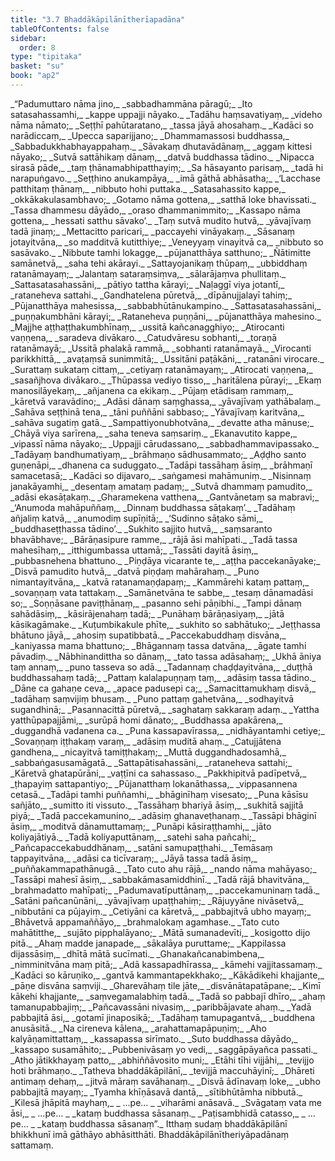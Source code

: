```yaml
---
title: "3.7 Bhaddākāpilānītherīapadāna"
tableOfContents: false
sidebar:
  order: 8
type: "tipitaka"
basket: "su"
book: "ap2"
---
```



<DynamicBreadcrumb />

<Division number="244" book="ap2">

<Paragraph number="950" type="verses" book="ap2">
_“Padumuttaro nāma jino,_  
_sabbadhammāna pāragū;_  
_Ito satasahassamhi,_  
_kappe uppajji nāyako._  

</Paragraph>

</Division>
<Division number="245" book="ap2">

<Paragraph number="951" type="verses" book="ap2">
_Tadāhu haṃsavatiyaṃ,_  
_videho nāma nāmato;_  
_Seṭṭhī pahūtaratano,_  
_tassa jāyā ahosahaṃ._  

</Paragraph>

</Division>
<Division number="246" book="ap2">

<Paragraph number="952" type="verses" book="ap2">
_Kadāci so narādiccaṃ,_  
_Upecca saparijjano;_  
_Dhammamassosi buddhassa,_  
_Sabbadukkhabhayappahaṃ._  

</Paragraph>

</Division>
<Division number="247" book="ap2">

<Paragraph number="953" type="verses" book="ap2">
_Sāvakaṃ dhutavādānaṃ,_  
_aggaṃ kittesi nāyako;_  
_Sutvā sattāhikaṃ dānaṃ,_  
_datvā buddhassa tādino._  

</Paragraph>

</Division>
<Division number="248" book="ap2">

<Paragraph number="954" type="verses" book="ap2">
_Nipacca sirasā pāde,_  
_taṃ ṭhānamabhipatthayiṃ;_  
_Sa hāsayanto parisaṃ,_  
_tadā hi narapuṅgavo._  

</Paragraph>

</Division>
<Division number="249" book="ap2">

<Paragraph number="955" type="verses" book="ap2">
_Seṭṭhino anukampāya,_  
_imā gāthā abhāsatha;_  
_‘Lacchase patthitaṃ ṭhānaṃ,_  
_nibbuto hohi puttaka._  

</Paragraph>

</Division>
<Division number="250" book="ap2">

<Paragraph number="956" type="verses" book="ap2">
_Satasahassito kappe,_  
_okkākakulasambhavo;_  
_Gotamo nāma gottena,_  
_satthā loke bhavissati._  

</Paragraph>

</Division>
<Division number="251" book="ap2">

<Paragraph number="957" type="verses" book="ap2">
_Tassa dhammesu dāyādo,_  
_oraso dhammanimmito;_  
_Kassapo nāma gottena,_  
_hessati satthu sāvako’._  

</Paragraph>

</Division>
<Division number="252" book="ap2">

<Paragraph number="958" type="verses" book="ap2">
_Taṃ sutvā mudito hutvā,_  
_yāvajīvaṃ tadā jinaṃ;_  
_Mettacitto paricari,_  
_paccayehi vināyakaṃ._  

</Paragraph>

</Division>
<Division number="253" book="ap2">

<Paragraph number="959" type="verses" book="ap2">
_Sāsanaṃ jotayitvāna,_  
_so madditvā kutitthiye;_  
_Veneyyaṃ vinayitvā ca,_  
_nibbuto so sasāvako._  

</Paragraph>

</Division>
<Division number="254" book="ap2">

<Paragraph number="960" type="verses" book="ap2">
_Nibbute tamhi lokagge,_  
_pūjanatthāya satthuno;_  
_Ñātimitte samānetvā,_  
_saha tehi akārayi._  

</Paragraph>

</Division>
<Division number="255" book="ap2">

<Paragraph number="961" type="verses" book="ap2">
_Sattayojanikaṃ thūpaṃ,_  
_ubbiddhaṃ ratanāmayaṃ;_  
_Jalantaṃ sataraṃsiṃva,_  
_sālarājaṃva phullitaṃ._  

</Paragraph>

</Division>
<Division number="256" book="ap2">

<Paragraph number="962" type="verses" book="ap2">
_Sattasatasahassāni,_  
_pātiyo tattha kārayi;_  
_Naḷaggī viya jotantī,_  
_rataneheva sattahi._  

</Paragraph>

</Division>
<Division number="257" book="ap2">

<Paragraph number="963" type="verses" book="ap2">
_Gandhatelena pūretvā,_  
_dīpānujjalayī tahiṃ;_  
_Pūjanatthāya mahesissa,_  
_sabbabhūtānukampino._  

</Paragraph>

</Division>
<Division number="258" book="ap2">

<Paragraph number="964" type="verses" book="ap2">
_Sattasatasahassāni,_  
_puṇṇakumbhāni kārayi;_  
_Rataneheva puṇṇāni,_  
_pūjanatthāya mahesino._  

</Paragraph>

</Division>
<Division number="259" book="ap2">

<Paragraph number="965" type="verses" book="ap2">
_Majjhe aṭṭhaṭṭhakumbhīnaṃ,_  
_ussitā kañcanagghiyo;_  
_Atirocanti vaṇṇena,_  
_saradeva divākaro._  

</Paragraph>

</Division>
<Division number="260" book="ap2">

<Paragraph number="966" type="verses" book="ap2">
_Catudvāresu sobhanti,_  
_toraṇā ratanāmayā;_  
_Ussitā phalakā rammā,_  
_sobhanti ratanāmayā._  

</Paragraph>

</Division>
<Division number="261" book="ap2">

<Paragraph number="967" type="verses" book="ap2">
_Virocanti parikkhittā,_  
_avaṭaṃsā sunimmitā;_  
_Ussitāni paṭākāni,_  
_ratanāni virocare._  

</Paragraph>

</Division>
<Division number="262" book="ap2">

<Paragraph number="968" type="verses" book="ap2">
_Surattaṃ sukataṃ cittaṃ,_  
_cetiyaṃ ratanāmayaṃ;_  
_Atirocati vaṇṇena,_  
_sasañjhova divākaro._  

</Paragraph>

</Division>
<Division number="263" book="ap2">

<Paragraph number="969" type="verses" book="ap2">
_Thūpassa vediyo tisso,_  
_haritālena pūrayi;_  
_Ekaṃ manosilāyekaṃ,_  
_añjanena ca ekikaṃ._  

</Paragraph>

</Division>
<Division number="264" book="ap2">

<Paragraph number="970" type="verses" book="ap2">
_Pūjaṃ etādisaṃ rammaṃ,_  
_kāretvā varavādino;_  
_Adāsi dānaṃ saṃghassa,_  
_yāvajīvaṃ yathābalaṃ._  

</Paragraph>

</Division>
<Division number="265" book="ap2">

<Paragraph number="971" type="verses" book="ap2">
_Sahāva seṭṭhinā tena,_  
_tāni puññāni sabbaso;_  
_Yāvajīvaṃ karitvāna,_  
_sahāva sugatiṃ gatā._  

</Paragraph>

</Division>
<Division number="266" book="ap2">

<Paragraph number="972" type="verses" book="ap2">
_Sampattiyonubhotvāna,_  
_devatte atha mānuse;_  
_Chāyā viya sarīrena,_  
_saha teneva saṃsariṃ._  

</Paragraph>

</Division>
<Division number="267" book="ap2">

<Paragraph number="973" type="verses" book="ap2">
_Ekanavutito kappe,_  
_vipassī nāma nāyako;_  
_Uppajji cārudassano,_  
_sabbadhammavipassako._  

</Paragraph>

</Division>
<Division number="268" book="ap2">

<Paragraph number="974" type="verses" book="ap2">
_Tadāyaṃ bandhumatiyaṃ,_  
_brāhmaṇo sādhusammato;_  
_Aḍḍho santo guṇenāpi,_  
_dhanena ca suduggato._  

</Paragraph>

</Division>
<Division number="269" book="ap2">

<Paragraph number="975" type="verses" book="ap2">
_Tadāpi tassāhaṃ āsiṃ,_  
_brāhmaṇī samacetasā;_  
_Kadāci so dijavaro,_  
_saṅgamesi mahāmuniṃ._  

</Paragraph>

</Division>
<Division number="270" book="ap2">

<Paragraph number="976" type="verses" book="ap2">
_Nisinnaṃ janakāyamhi,_  
_desentaṃ amataṃ padaṃ;_  
_Sutvā dhammaṃ pamudito,_  
_adāsi ekasāṭakaṃ._  

</Paragraph>

</Division>
<Division number="271" book="ap2">

<Paragraph number="977" type="verses" book="ap2">
_Gharamekena vatthena,_  
_Gantvānetaṃ sa mabravi;_  
_‘Anumoda mahāpuññaṃ,_  
_Dinnaṃ buddhassa sāṭakaṃ’._  

</Paragraph>

</Division>
<Division number="272" book="ap2">

<Paragraph number="978" type="verses" book="ap2">
_Tadāhaṃ añjaliṃ katvā,_  
_anumodiṃ supīṇitā;_  
_‘Sudinno sāṭako sāmi,_  
_buddhaseṭṭhassa tādino’._  

</Paragraph>

</Division>
<Division number="273" book="ap2">

<Paragraph number="979" type="verses" book="ap2">
_Sukhito sajjito hutvā,_  
_saṃsaranto bhavābhave;_  
_Bārāṇasipure ramme,_  
_rājā āsi mahīpati._  

</Paragraph>

</Division>
<Division number="274" book="ap2">

<Paragraph number="980" type="verses" book="ap2">
_Tadā tassa mahesīhaṃ,_  
_itthigumbassa uttamā;_  
_Tassāti dayitā āsiṃ,_  
_pubbasnehena bhattuno._  

</Paragraph>

</Division>
<Division number="275" book="ap2">

<Paragraph number="981" type="verses" book="ap2">
_Piṇḍāya vicarante te,_  
_aṭṭha paccekanāyake;_  
_Disvā pamudito hutvā,_  
_datvā piṇḍaṃ mahārahaṃ._  

</Paragraph>

</Division>
<Division number="276" book="ap2">

<Paragraph number="982" type="verses" book="ap2">
_Puno nimantayitvāna,_  
_katvā ratanamaṇḍapaṃ;_  
_Kammārehi kataṃ pattaṃ,_  
_sovaṇṇaṃ vata tattakaṃ._  

</Paragraph>

</Division>
<Division number="277" book="ap2">

<Paragraph number="983" type="verses" book="ap2">
_Samānetvāna te sabbe,_  
_tesaṃ dānamadāsi so;_  
_Soṇṇāsane paviṭṭhānaṃ,_  
_pasanno sehi pāṇibhi._  

</Paragraph>

</Division>
<Division number="278" book="ap2">

<Paragraph number="984" type="verses" book="ap2">
_Tampi dānaṃ sahādāsiṃ,_  
_kāsirājenahaṃ tadā;_  
_Punāhaṃ bārāṇasiyaṃ,_  
_jātā kāsikagāmake._  

</Paragraph>

</Division>
<Division number="279" book="ap2">

<Paragraph number="985" type="verses" book="ap2">
_Kuṭumbikakule phīte,_  
_sukhito so sabhātuko;_  
_Jeṭṭhassa bhātuno jāyā,_  
_ahosiṃ supatibbatā._  

</Paragraph>

</Division>
<Division number="280" book="ap2">

<Paragraph number="986" type="verses" book="ap2">
_Paccekabuddhaṃ disvāna,_  
_kaniyassa mama bhattuno;_  
_Bhāgannaṃ tassa datvāna,_  
_āgate tamhi pāvadiṃ._  

</Paragraph>

</Division>
<Division number="281" book="ap2">

<Paragraph number="987" type="verses" book="ap2">
_Nābhinandittha so dānaṃ,_  
_tato tassa adāsahaṃ;_  
_Ukhā āniya taṃ annaṃ,_  
_puno tasseva so adā._  

</Paragraph>

</Division>
<Division number="282" book="ap2">

<Paragraph number="988" type="verses" book="ap2">
_Tadannaṃ chaḍḍayitvāna,_  
_duṭṭhā buddhassahaṃ tadā;_  
_Pattaṃ kalalapuṇṇaṃ taṃ,_  
_adāsiṃ tassa tādino._  

</Paragraph>

</Division>
<Division number="283" book="ap2">

<Paragraph number="989" type="verses" book="ap2">
_Dāne ca gahaṇe ceva,_  
_apace padusepi ca;_  
_Samacittamukhaṃ disvā,_  
_tadāhaṃ saṃvijiṃ bhusaṃ._  

</Paragraph>

</Division>
<Division number="284" book="ap2">

<Paragraph number="990" type="verses" book="ap2">
_Puno pattaṃ gahetvāna,_  
_sodhayitvā sugandhinā;_  
_Pasannacittā pūretvā,_  
_saghataṃ sakkaraṃ adaṃ._  

</Paragraph>

</Division>
<Division number="285" book="ap2">

<Paragraph number="991" type="verses" book="ap2">
_Yattha yatthūpapajjāmi,_  
_surūpā homi dānato;_  
_Buddhassa apakārena,_  
_duggandhā vadanena ca._  

</Paragraph>

</Division>
<Division number="286" book="ap2">

<Paragraph number="992" type="verses" book="ap2">
_Puna kassapavīrassa,_  
_nidhāyantamhi cetiye;_  
_Sovaṇṇaṃ iṭṭhakaṃ varaṃ,_  
_adāsiṃ muditā ahaṃ._  

</Paragraph>

</Division>
<Division number="287" book="ap2">

<Paragraph number="993" type="verses" book="ap2">
_Catujjātena gandhena,_  
_nicayitvā tamiṭṭhakaṃ;_  
_Muttā duggandhadosamhā,_  
_sabbaṅgasusamāgatā._  

</Paragraph>

</Division>
<Division number="288" book="ap2">

<Paragraph number="994" type="verses" book="ap2">
_Sattapātisahassāni,_  
_rataneheva sattahi;_  
_Kāretvā ghatapūrāni,_  
_vaṭṭīni ca sahassaso._  

</Paragraph>

</Division>
<Division number="289" book="ap2">

<Paragraph number="995" type="verses" book="ap2">
_Pakkhipitvā padīpetvā,_  
_ṭhapayiṃ sattapantiyo;_  
_Pūjanatthaṃ lokanāthassa,_  
_vippasannena cetasā._  

</Paragraph>

</Division>
<Division number="290" book="ap2">

<Paragraph number="996" type="verses" book="ap2">
_Tadāpi tamhi puññamhi,_  
_bhāginīhaṃ visesato;_  
_Puna kāsīsu sañjāto,_  
_sumitto iti vissuto._  

</Paragraph>

</Division>
<Division number="291" book="ap2">

<Paragraph number="997" type="verses" book="ap2">
_Tassāhaṃ bhariyā āsiṃ,_  
_sukhitā sajjitā piyā;_  
_Tadā paccekamunino,_  
_adāsiṃ ghanaveṭhanaṃ._  

</Paragraph>

</Division>
<Division number="292" book="ap2">

<Paragraph number="998" type="verses" book="ap2">
_Tassāpi bhāginī āsiṃ,_  
_moditvā dānamuttamaṃ;_  
_Punāpi kāsiraṭṭhamhi,_  
_jāto koliyajātiyā._  

</Paragraph>

</Division>
<Division number="293" book="ap2">

<Paragraph number="999" type="verses" book="ap2">
_Tadā koliyaputtānaṃ,_  
_satehi saha pañcahi;_  
_Pañcapaccekabuddhānaṃ,_  
_satāni samupaṭṭhahi._  

</Paragraph>

</Division>
<Division number="294" book="ap2">

<Paragraph number="1000" type="verses" book="ap2">
_Temāsaṃ tappayitvāna,_  
_adāsi ca ticīvaraṃ;_  
_Jāyā tassa tadā āsiṃ,_  
_puññakammapathānugā._  

</Paragraph>

</Division>
<Division number="295" book="ap2">

<Paragraph number="1001" type="verses" book="ap2">
_Tato cuto ahu rājā,_  
_nando nāma mahāyaso;_  
_Tassāpi mahesī āsiṃ,_  
_sabbakāmasamiddhinī._  

</Paragraph>

</Division>
<Division number="296" book="ap2">

<Paragraph number="1002" type="verses" book="ap2">
_Tadā rājā bhavitvāna,_  
_brahmadatto mahīpati;_  
_Padumavatīputtānaṃ,_  
_paccekamuninaṃ tadā._  

</Paragraph>

</Division>
<Division number="297" book="ap2">

<Paragraph number="1003" type="verses" book="ap2">
_Satāni pañcanūnāni,_  
_yāvajīvaṃ upaṭṭhahiṃ;_  
_Rājuyyāne nivāsetvā,_  
_nibbutāni ca pūjayiṃ._  

</Paragraph>

</Division>
<Division number="298" book="ap2">

<Paragraph number="1004" type="verses" book="ap2">
_Cetiyāni ca kāretvā,_  
_pabbajitvā ubho mayaṃ;_  
_Bhāvetvā appamaññāyo,_  
_brahmalokaṃ agamhase._  

</Paragraph>

</Division>
<Division number="299" book="ap2">

<Paragraph number="1005" type="verses" book="ap2">
_Tato cuto mahātitthe,_  
_sujāto pipphalāyano;_  
_Mātā sumanadevīti,_  
_kosigotto dijo pitā._  

</Paragraph>

</Division>
<Division number="300" book="ap2">

<Paragraph number="1006" type="verses" book="ap2">
_Ahaṃ madde janapade,_  
_sākalāya puruttame;_  
_Kappilassa dijassāsiṃ,_  
_dhītā mātā sucīmati._  

</Paragraph>

</Division>
<Division number="301" book="ap2">

<Paragraph number="1007" type="verses" book="ap2">
_Ghanakañcanabimbena,_  
_nimminitvāna maṃ pitā;_  
_Adā kassapadhīrassa,_  
_kāmehi vajjitassamaṃ._  

</Paragraph>

</Division>
<Division number="302" book="ap2">

<Paragraph number="1008" type="verses" book="ap2">
_Kadāci so kāruṇiko,_  
_gantvā kammantapekkhako;_  
_Kākādikehi khajjante,_  
_pāṇe disvāna saṃviji._  

</Paragraph>

</Division>
<Division number="303" book="ap2">

<Paragraph number="1009" type="verses" book="ap2">
_Gharevāhaṃ tile jāte,_  
_disvānātapatāpane;_  
_Kimī kākehi khajjante,_  
_saṃvegamalabhiṃ tadā._  

</Paragraph>

</Division>
<Division number="304" book="ap2">

<Paragraph number="1010" type="verses" book="ap2">
_Tadā so pabbajī dhīro,_  
_ahaṃ tamanupabbajiṃ;_  
_Pañcavassāni nivasiṃ,_  
_paribbājavate ahaṃ._  

</Paragraph>

</Division>
<Division number="305" book="ap2">

<Paragraph number="1011" type="verses" book="ap2">
_Yadā pabbajitā āsi,_  
_gotamī jinaposikā;_  
_Tadāhaṃ tamupagantvā,_  
_buddhena anusāsitā._  

</Paragraph>

</Division>
<Division number="306" book="ap2">

<Paragraph number="1012" type="verses" book="ap2">
_Na cireneva kālena,_  
_arahattamapāpuṇiṃ;_  
_Aho kalyāṇamittattaṃ,_  
_kassapassa sirīmato._  

</Paragraph>

</Division>
<Division number="307" book="ap2">

<Paragraph number="1013" type="verses" book="ap2">
_Suto buddhassa dāyādo,_  
_kassapo susamāhito;_  
_Pubbenivāsaṃ yo vedi,_  
_saggāpāyañca passati._  

</Paragraph>

</Division>
<Division number="308" book="ap2">

<Paragraph number="1014" type="verses" book="ap2">
_Atho jātikkhayaṃ patto,_  
_abhiññāvosito muni;_  
_Etāhi tīhi vijjāhi,_  
_tevijjo hoti brāhmaṇo._  

</Paragraph>

</Division>
<Division number="309" book="ap2">

<Paragraph number="1015" type="verses" book="ap2">
_Tatheva bhaddākāpilānī,_  
_tevijjā maccuhāyinī;_  
_Dhāreti antimaṃ dehaṃ,_  
_jitvā māraṃ savāhanaṃ._  

</Paragraph>

</Division>
<Division number="310" book="ap2">

<Paragraph number="1016" type="verses" book="ap2">
_Disvā ādīnavaṃ loke,_  
_ubho pabbajitā mayaṃ;_  
_Tyamha khīṇāsavā dantā,_  
_sītibhūtāmha nibbutā._  

</Paragraph>

</Division>
<Division number="311" book="ap2">

<Paragraph number="1017" type="verses" book="ap2">
_Kilesā jhāpitā mayhaṃ,_  
_ …pe… _  
_viharāmi anāsavā._  

</Paragraph>

</Division>
<Division number="312" book="ap2">

<Paragraph number="1018" type="verses" book="ap2">
_Svāgataṃ vata me āsi,_  
_ …pe… _  
_kataṃ buddhassa sāsanaṃ._  

</Paragraph>

</Division>
<Division number="313" book="ap2">

<Paragraph number="1019" type="verses" book="ap2">
_Paṭisambhidā catasso,_  
_ …pe… _  
_kataṃ buddhassa sāsanaṃ”._  

</Paragraph>

<Paragraph number="1020" book="ap2">
Itthaṃ sudaṃ bhaddākāpilānī bhikkhunī imā gāthāyo abhāsitthāti.

</Paragraph>
</Division>

<Paragraph number="1021" type="center" book="ap2">
Bhaddākāpilānītheriyāpadānaṃ sattamaṃ.
</Paragraph>